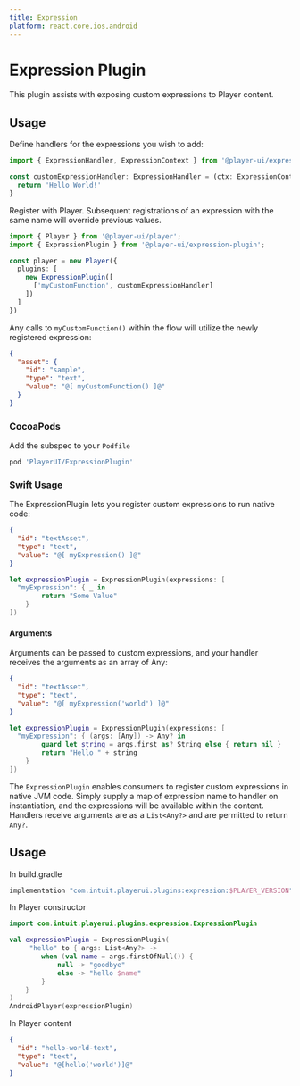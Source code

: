 ```yaml
---
title: Expression
platform: react,core,ios,android
---
```


# Expression Plugin

This plugin assists with exposing custom expressions to Player content.

## Usage

<PlatformTabs>
  <core>

Define handlers for the expressions you wish to add:

```ts
import { ExpressionHandler, ExpressionContext } from '@player-ui/expression-plugin';

const customExpressionHandler: ExpressionHandler = (ctx: ExpressionContext) => {
  return 'Hello World!'
}
```

Register with Player. Subsequent registrations of an expression with the same name will override previous values.

```ts
import { Player } from '@player-ui/player';
import { ExpressionPlugin } from '@player-ui/expression-plugin';

const player = new Player({
  plugins: [
    new ExpressionPlugin([
      ['myCustomFunction', customExpressionHandler]
    ])
  ]
})
```

Any calls to `myCustomFunction()` within the flow will utilize the newly registered expression:

```json
{
  "asset": {
    "id": "sample",
    "type": "text",
    "value": "@[ myCustomFunction() ]@"
  }
}
```

  </core>
  <ios>

### CocoaPods
Add the subspec to your `Podfile`

```ruby
pod 'PlayerUI/ExpressionPlugin'
```

### Swift Usage

The ExpressionPlugin lets you register custom expressions to run native code:

```json
{
  "id": "textAsset",
  "type": "text",
  "value": "@[ myExpression() ]@"
}
```

```swift
let expressionPlugin = ExpressionPlugin(expressions: [
  "myExpression": { _ in
  		return "Some Value"
	}
])
```
#### Arguments

Arguments can be passed to custom expressions, and your handler receives the arguments as an array of Any:

```json
{
  "id": "textAsset",
  "type": "text",
  "value": "@[ myExpression('world') ]@"
}
```

```swift
let expressionPlugin = ExpressionPlugin(expressions: [
  "myExpression": { (args: [Any]) -> Any? in
  		guard let string = args.first as? String else { return nil }
  		return "Hello " + string
	}
])
```

  </ios>
  <android>

The `ExpressionPlugin` enables consumers to register custom expressions in native JVM code. Simply supply a map of expression name to handler on instantiation, and the expressions will be available within the content. Handlers receive arguments are as a `List<Any?>` and are permitted to return `Any?`.

## Usage
In build.gradle
```kotlin
implementation "com.intuit.playerui.plugins:expression:$PLAYER_VERSION"
```

In Player constructor
```kotlin
import com.intuit.playerui.plugins.expression.ExpressionPlugin

val expressionPlugin = ExpressionPlugin(
     "hello" to { args: List<Any?> ->
        when (val name = args.firstOfNull()) {
            null -> "goodbye"
            else -> "hello $name"
        }
    }
)
AndroidPlayer(expressionPlugin)
```

In Player content
```json
{
  "id": "hello-world-text",
  "type": "text",
  "value": "@[hello('world')]@"
}
```

  </android>
</PlatformTabs>